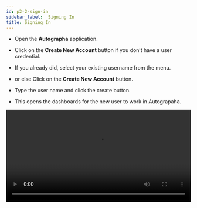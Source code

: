 ```yaml
---
id: p2-2-sign-in
sidebar_label:  Signing In
title: Signing In
---
```


- Open the **Autographa** application.

- Click on the **Create New Account** button if you don’t have a user credential.

- If you already did, select your existing username from the menu. 
- or else Click on the **Create New Account** button.
- Type the user name and click the create button.
- This opens the dashboards for the new user to work in Autograpaha.

<video controls src="/autographaAssetsV2/how-to/signing-in.mov" width="100%" type="video/mov"/>

<h2>Sign in function </h2> 

Autographa enables multiple users on the same computer to use the same application while maintaining separate project data.
It can be difficult to locate the project and user name when multiple users are using the same computer.
To assist with this, there is a "View More" option on the "Sign In" page. This feature allows users to choose between active and inactive user names.

Steps: 
- Click on the “View More” button, 
- There are two options on the page. "Active"  and "Archived"
- The list of user names is displayed in the Active section.
- You can archive the user by selecting the user name and clicking the delete button.
- The chosen user name will be archived.

**To restore the archived user name,**
- Click on view more.
- Select the Archive tab.
- A list of archived user names appears.
- Next to the user name, click the update icon.
- The selected user name appears in the active list. 

 <video controls src="/autographaAssetsV2/how-to/sigindeleteaechive.mov" width="100%" type="video/mov"/>
